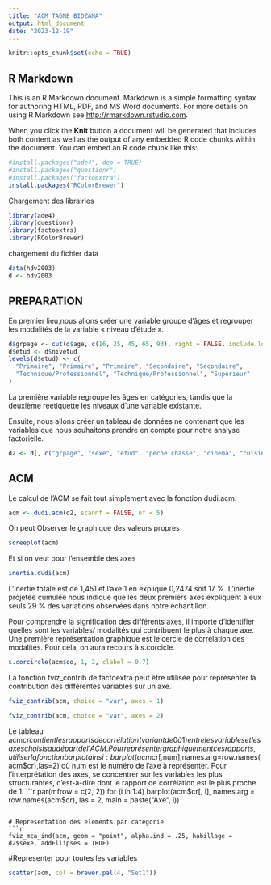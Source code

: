```yaml
---
title: "ACM_TAGNE_BIDZANA"
output: html_document
date: "2023-12-19"
---
```


```r
knitr::opts_chunk$set(echo = TRUE)
```

## R Markdown

This is an R Markdown document. Markdown is a simple formatting syntax for authoring HTML, PDF, and MS Word documents. For more details on using R Markdown see <http://rmarkdown.rstudio.com>.

When you click the **Knit** button a document will be generated that includes both content as well as the output of any embedded R code chunks within the document. You can embed an R code chunk like this:

```r
#install.packages("ade4", dep = TRUE)
#install.packages("questionr")
#install.packages("factoextra")
install.packages("RColorBrewer")

```

Chargement des librairies

```r
library(ade4)
library(questionr)
library(factoextra)
library(RColorBrewer)

```

chargement du fichier data

```r
data(hdv2003)
d <- hdv2003
```

## PREPARATION
En premier lieu,nous allons créer une variable groupe d'âges et regrouper les modalités de la variable « niveau d'étude ».

```r
d$grpage <- cut(d$age, c(16, 25, 45, 65, 93), right = FALSE, include.lowest = TRUE)
d$etud <- d$nivetud
levels(d$etud) <- c(
  "Primaire", "Primaire", "Primaire", "Secondaire", "Secondaire",
  "Technique/Professionnel", "Technique/Professionnel", "Supérieur"
)
```

La première variable regroupe les âges en catégories, tandis que la deuxième réétiquette les niveaux d'une variable existante.

Ensuite, nous allons créer un tableau de données ne contenant que les variables que nous souhaitons prendre en compte pour notre analyse factorielle.

```r
d2 <- d[, c("grpage", "sexe", "etud", "peche.chasse", "cinema", "cuisine", "bricol", "sport", "lecture.bd")]
```

## ACM
Le calcul de l’ACM se fait tout simplement avec la fonction dudi.acm.
```r
acm <- dudi.acm(d2, scannf = FALSE, nf = 5)
```

On peut Observer le graphique des valeurs propres 
```r
screeplot(acm)
```

Et si on veut pour l'ensemble des axes
```r
inertia.dudi(acm)
```
L’inertie totale est de 1,451 et l’axe 1 en explique 0,2474 soit 17 %. L’inertie projetée cumulée nous indique que les deux premiers axes expliquent à eux seuls 29 % des variations observées dans notre échantillon.

Pour comprendre la signification des différents axes, il importe d’identifier quelles sont les variables/ modalités qui contribuent le plus à chaque axe. Une première représentation graphique est le cercle de corrélation des modalités. Pour cela, on aura recours à s.corcicle.

```r
s.corcircle(acm$co, 1, 2, clabel = 0.7)
```
La fonction fviz_contrib de factoextra peut être utilisée pour représenter la contribution des différentes variables sur un axe.

```r
fviz_contrib(acm, choice = "var", axes = 1)
```
```r

fviz_contrib(acm, choice = "var", axes = 2)
```

Le tableau acm$cr contient les rapports de corrélation (variant de 0 à 1) entre les variables et les axes choisis au départ de l’ACM. Pour représenter graphiquement ces rapports, utiliser la fonction barplot ainsi : barplot(acm$cr[,num],names.arg=row.names( acm$cr),las=2) où num est le numéro de l’axe à représenter. Pour l’interprétation des axes, se concentrer sur les variables les plus structurantes, c’est-à-dire dont le rapport de corrélation est le plus proche de 1.
```r
par(mfrow = c(2, 2))
for (i in 1:4) barplot(acm$cr[, i], names.arg = row.names(acm$cr), las = 2, main = paste("Axe", i))
```

# Representation des elements par categorie 
```r
fviz_mca_ind(acm, geom = "point", alpha.ind = .25, habillage = d2$sexe, addEllipses = TRUE)
```
#Representer pour toutes les variables

```r
scatter(acm, col = brewer.pal(4, "Set1"))
```

